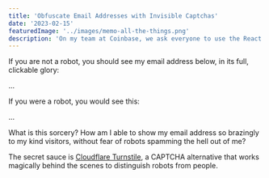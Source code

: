 ```yaml
---
title: 'Obfuscate Email Addresses with Invisible Captchas'
date: '2023-02-15'
featuredImage: '../images/memo-all-the-things.png'
description: 'On my team at Coinbase, we ask everyone to use the React performance trinity – memo, useMemo, and useCallback – all the time. For some reason, this is controversial. I’m guessing this has something to do with Twitter. This article explains why we do it anyway.'
---
```


If you are not a robot, you should see my email address below, in its full, clickable glory:

<a className="email">...</a>

If you were a robot, you would see this:

...

What is this sorcery? How am I able to show my email address so brazingly to my kind visitors, without fear of robots spamming the hell out of me?

The secret sauce is <a href="https://developers.cloudflare.com/turnstile/">Cloudflare Turnstile</a>, a CAPTCHA alternative that works magically behind the scenes to distinguish robots from people.

